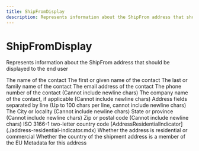 ```yaml
---
title: ShipFromDisplay
description: Represents information about the ShipFrom address that should be displayed to the end user
---
```


ShipFromDisplay
===============================================
Represents information about the ShipFrom address that should be displayed to the end user

<Reference>
  <Field name="name" type="string" nullable={true}>
    <Description>
      The name of the contact
    </Description>
  </Field>
  <Field name="first_name" type="string" nullable={true}>
    <Description>
      The first or given name of the contact
    </Description>
  </Field>
  <Field name="last_name" type="string" nullable={true}>
    <Description>
      The last or family name of the contact
    </Description>
  </Field>
  <Field name="email" type="string" nullable={true}>
    <Description>
      The email address of the contact
    </Description>
  </Field>
  <Field name="phone_number" type="string" nullable={true}>
    <Description>
      The phone number of the contact (Cannot include newline chars)
    </Description>
  </Field>
  <Field name="company_name" type="string" nullable={true}>
    <Description>
      The company name of the contact, if applicable (Cannot include newline chars)
    </Description>
  </Field>
  <Field name="address_lines" type="string[]" nullable={true}>
    <Description>
      Address fields separated by line (Up to 100 chars per line, cannot include newline chars)
    </Description>
  </Field>
  <Field name="city_locality" type="string" nullable={true}>
    <Description>
      The City or locality (Cannot include newline chars)
    </Description>
  </Field>
  <Field name="state_province" type="string" nullable={true}>
    <Description>
      State or province (Cannot include newline chars)
    </Description>
  </Field>
  <Field name="postal_code" type="string" nullable={false}>
    <Description>
      Zip or postal code (Cannot include newline chars)
    </Description>
  </Field>
  <Field name="country_code" type="string" nullable={false}>
    <Description>
      ISO 3166-1 two-letter country code
    </Description>
  </Field>
  <Field name="address_residential_indicator" nullable={true}>
    <Type>
      [AddressResidentialIndicator](./address-residential-indicator.mdx)
    </Type>
    <Description>
      Whether the address is residential or commercial
    </Description>
  </Field>
  <Field name="is_eu" type="boolean" nullable={true}>
    <Description>
      Whether the country of the shipment address is a member of the EU
    </Description>
  </Field>
  <Field name="address_metadata" type="object" nullable={true}>
    <Description>
      Metadata for this address
    </Description>
  </Field>
</Reference>